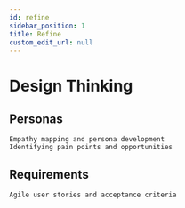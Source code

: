 ```yaml
---
id: refine
sidebar_position: 1
title: Refine
custom_edit_url: null
---
```


# Design Thinking

## Personas

    Empathy mapping and persona development
    Identifying pain points and opportunities

## Requirements

    Agile user stories and acceptance criteria

